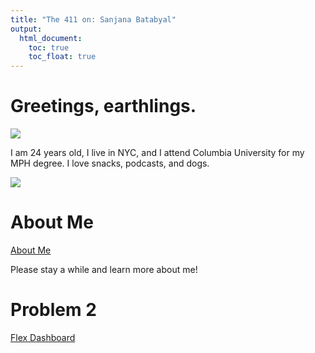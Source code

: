 ```yaml
---
title: "The 411 on: Sanjana Batabyal"
output: 
  html_document:
    toc: true
    toc_float: true
---
```

# Greetings, earthlings.

![](images/bk_rooftop.jpg)

I am 24 years old, I live in NYC, and I attend Columbia University for my MPH degree. I love snacks, podcasts, and dogs.

![](https://media.giphy.com/media/26FKTvnlmIYehLGDe/giphy.gif)

# About Me

[About Me](about.html)

Please stay a while and learn more about me!

# Problem 2

[Flex Dashboard](dashboard.html)

